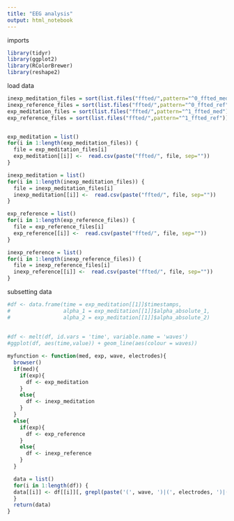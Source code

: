 ```yaml
---
title: "EEG analysis"
output: html_notebook
---
```


imports
```r
library(tidyr)
library(ggplot2)
library(RColorBrewer)
library(reshape2)
```

load data
```r
inexp_meditation_files = sort(list.files("ffted/",pattern="^0_ffted_med"))
inexp_reference_files = sort(list.files("ffted/",pattern="^0_ffted_ref"))
exp_meditation_files = sort(list.files("ffted/",pattern="^1_ffted_med"))
exp_reference_files = sort(list.files("ffted/",pattern="^1_ffted_ref"))


exp_meditation = list()
for(i in 1:length(exp_meditation_files)) {
  file = exp_meditation_files[i]
  exp_meditation[[i]] <-  read.csv(paste("ffted/", file, sep=""))
}

inexp_meditation = list()
for(i in 1:length(inexp_meditation_files)) {
  file = inexp_meditation_files[i]
  inexp_meditation[[i]] <-  read.csv(paste("ffted/", file, sep=""))
}

exp_reference = list()
for(i in 1:length(exp_reference_files)) {
  file = exp_reference_files[i]
  exp_reference[[i]] <-  read.csv(paste("ffted/", file, sep=""))
}

inexp_reference = list()
for(i in 1:length(inexp_reference_files)) {
  file = inexp_reference_files[i]
  inexp_reference[[i]] <-  read.csv(paste("ffted/", file, sep=""))
}
```


subsetting data
```r
#df <- data.frame(time = exp_meditation[[1]]$timestamps,
#                 alpha_1 = exp_meditation[[1]]$alpha_absolute_1,
#                 alpha_2 = exp_meditation[[1]]$alpha_absolute_2)
                 
                
#df <- melt(df, id.vars = 'time', variable.name = 'waves')
#ggplot(df, aes(time,value)) + geom_line(aes(colour = waves))

myfunction <- function(med, exp, wave, electrodes){
  browser()
  if(med){
    if(exp){
      df <- exp_meditation
    }
    else{
      df <- inexp_meditation
    }
  }
  else{
    if(exp){
      df <- exp_reference
    }
    else{
      df <- inexp_reference
    }
  }

  data = list()
  for(i in 1:length(df)) {
  data[[i]] <- df[[i]][, grepl(paste('(', wave, ')|(', electrodes, ')|(timestamp)', sep = ""), names(df[[i]]))]
  }
  return(data)
}
```



